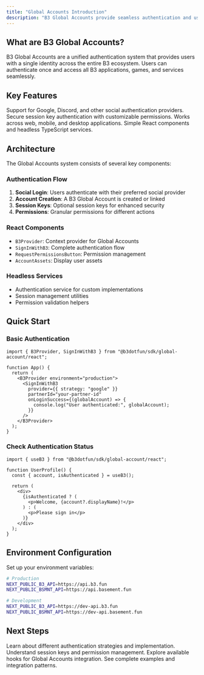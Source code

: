 ```yaml
---
title: "Global Accounts Introduction"
description: "B3 Global Accounts provide seamless authentication and user management across the B3 ecosystem"
---
```


## What are B3 Global Accounts?

B3 Global Accounts are a unified authentication system that provides users with a single identity across the entire B3 ecosystem. Users can authenticate once and access all B3 applications, games, and services seamlessly.

## Key Features

<CardGroup cols={2}>

<Card title="Social Login" icon="users">
  Support for Google, Discord, and other social authentication providers.
</Card>

<Card title="Session Management" icon="key">
  Secure session key authentication with customizable permissions.
</Card>

<Card title="Cross-Platform" icon="mobile">
  Works across web, mobile, and desktop applications.
</Card>

<Card title="Developer Friendly" icon="code">
  Simple React components and headless TypeScript services.
</Card>

</CardGroup>

## Architecture

The Global Accounts system consists of several key components:

### Authentication Flow
1. **Social Login**: Users authenticate with their preferred social provider
2. **Account Creation**: A B3 Global Account is created or linked
3. **Session Keys**: Optional session keys for enhanced security
4. **Permissions**: Granular permissions for different actions

### React Components
- `B3Provider`: Context provider for Global Accounts
- `SignInWithB3`: Complete authentication flow
- `RequestPermissionsButton`: Permission management
- `AccountAssets`: Display user assets

### Headless Services
- Authentication service for custom implementations
- Session management utilities
- Permission validation helpers

## Quick Start

### Basic Authentication

```tsx
import { B3Provider, SignInWithB3 } from "@b3dotfun/sdk/global-account/react";

function App() {
  return (
    <B3Provider environment="production">
      <SignInWithB3
        provider={{ strategy: "google" }}
        partnerId="your-partner-id"
        onLoginSuccess={(globalAccount) => {
          console.log("User authenticated:", globalAccount);
        }}
      />
    </B3Provider>
  );
}
```

### Check Authentication Status

```tsx
import { useB3 } from "@b3dotfun/sdk/global-account/react";

function UserProfile() {
  const { account, isAuthenticated } = useB3();

  return (
    <div>
      {isAuthenticated ? (
        <p>Welcome, {account?.displayName}!</p>
      ) : (
        <p>Please sign in</p>
      )}
    </div>
  );
}
```

## Environment Configuration

Set up your environment variables:

```bash
# Production
NEXT_PUBLIC_B3_API=https://api.b3.fun
NEXT_PUBLIC_BSMNT_API=https://api.basement.fun

# Development  
NEXT_PUBLIC_B3_API=https://dev-api.b3.fun
NEXT_PUBLIC_BSMNT_API=https://dev-api.basement.fun
```

## Next Steps

<CardGroup cols={2}>

<Card title="Authentication Guide" icon="shield" href="/sdk/global-account/authentication">
  Learn about different authentication strategies and implementation.
</Card>

<Card title="Permissions System" icon="lock" href="/sdk/global-account/permissions">
  Understand session keys and permission management.
</Card>

<Card title="React Hooks" icon="react" href="/sdk/global-account/hooks">
  Explore available hooks for Global Accounts integration.
</Card>

<Card title="Examples" icon="code" href="/sdk/global-account/examples">
  See complete examples and integration patterns.
</Card>

</CardGroup>
